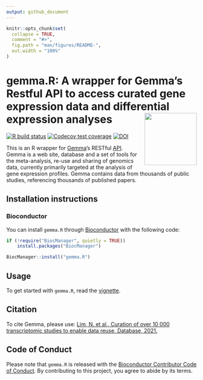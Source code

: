 ```yaml
---
output: github_document
---
```


```r
knitr::opts_chunk$set(
  collapse = TRUE,
  comment = "#>",
  fig.path = "man/figures/README-",
  out.width = "100%"
)
```

# gemma.R: A wrapper for Gemma's Restful API to access curated gene expression data and differential expression analyses <img src='man/figures/logo.png' align="right" height="138" />

<!-- badges: start -->
[![R build status](https://github.com/PavlidisLab/gemma.R/workflows/R-CMD-check-bioc/badge.svg)](https://github.com/PavlidisLab/gemma.R/actions)
[![Codecov test coverage](https://codecov.io/gh/PavlidisLab/gemma.R/branch/master/graph/badge.svg)](https://codecov.io/gh/PavlidisLab/gemma.R?branch=master)
[![DOI](https://img.shields.io/badge/doi-10.1093/database/baab006-yellow.svg)](https://doi.org/10.1093/database/baab006)
<!-- badges: end -->

This is an R wrapper for [Gemma](http://gemma.msl.ubc.ca)’s RESTful [API](https://gemma.msl.ubc.ca/rest/v2/). Gemma is a web
    site, database and a set of tools for the meta-analysis, re-use and sharing 
    of genomics data, currently primarily targeted at the analysis of gene 
    expression profiles. Gemma contains data from thousands of public studies, 
    referencing thousands of published papers. 

## Installation instructions


### Bioconductor
You can install `gemma.R` through [Bioconductor](http://bioconductor.org/) with the following code:

```r
if (!require("BiocManager", quietly = TRUE))
    install.packages("BiocManager")

BiocManager::install("gemma.R")
```


## Usage

To get started with `gemma.R`, read the [vignette](https://pavlidislab.github.io/gemma.R/articles/gemma.R.html).

## Citation

To cite Gemma, please use: [Lim, N. et al., Curation of over 10 000 transcriptomic studies to enable data reuse, Database, 2021.](https://doi.org/10.1093/database/baab006)

## Code of Conduct

Please note that `gemma.R` is released with the [Bioconductor Contributor Code of Conduct](http://bioconductor.org/about/code-of-conduct/). By contributing to this project, you agree to abide by its terms.
